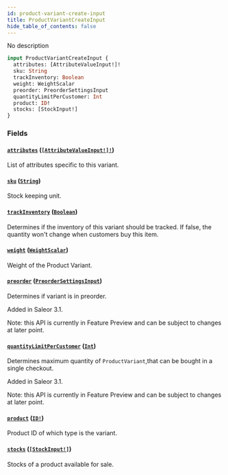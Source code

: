 ```yaml
---
id: product-variant-create-input
title: ProductVariantCreateInput
hide_table_of_contents: false
---
```


No description

```graphql
input ProductVariantCreateInput {
  attributes: [AttributeValueInput!]!
  sku: String
  trackInventory: Boolean
  weight: WeightScalar
  preorder: PreorderSettingsInput
  quantityLimitPerCustomer: Int
  product: ID!
  stocks: [StockInput!]
}
```

### Fields

#### [`attributes`](#) ([`[AttributeValueInput!]!`](../../../developer/api-reference/inputs/attribute-value-input))

List of attributes specific to this variant.

#### [`sku`](#) ([`String`](../../../developer/api-reference/scalars/string))

Stock keeping unit.

#### [`trackInventory`](#) ([`Boolean`](../../../developer/api-reference/scalars/boolean))

Determines if the inventory of this variant should be tracked. If false, the quantity won't change when customers buy this item.

#### [`weight`](#) ([`WeightScalar`](../../../developer/api-reference/scalars/weight-scalar))

Weight of the Product Variant.

#### [`preorder`](#) ([`PreorderSettingsInput`](../../../developer/api-reference/inputs/preorder-settings-input))

Determines if variant is in preorder.

Added in Saleor 3.1.

Note: this API is currently in Feature Preview and can be subject to changes at later point.

#### [`quantityLimitPerCustomer`](#) ([`Int`](../../../developer/api-reference/scalars/int))

Determines maximum quantity of `ProductVariant`,that can be bought in a single checkout.

Added in Saleor 3.1.

Note: this API is currently in Feature Preview and can be subject to changes at later point.

#### [`product`](#) ([`ID!`](../../../developer/api-reference/scalars/id))

Product ID of which type is the variant.

#### [`stocks`](#) ([`[StockInput!]`](../../../developer/api-reference/inputs/stock-input))

Stocks of a product available for sale.
